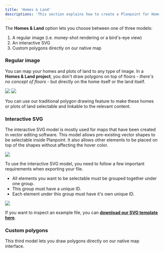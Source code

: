 ```yaml
---
title: 'Homes & Land'
descriptions: 'This section explains how to create a Planpoint for Homes & Land.'
---
```


The **Homes & Land** option lets you choose between one of three models:

1. A regular image (i.e. money-shot rendering or a bird's-eye view)
2. An interactive SVG
3. Custom polygons directly on our native map

### Regular image

You can map your homes and plots of land to any type of image. In a **Homes & Land project**, you don't draw polygons on top of floors - _there's no concept of floors_ - but directly on the home itself or the land itself.

<CardGroup cols={2}>
  <Card title="Example money-shot">
      <Frame>
        <img src="https://i.postimg.cc/g0GSCSdQ/temp-Image-Hg21wd.avif" />
      </Frame>  </Card>
  <Card title="Example bird's-eye view">
    <Frame>
        <img src="https://i.postimg.cc/59QhqrtS/temp-Imagex-OR8ha.avif" />
    </Frame>  </Card>
</CardGroup>

You can use our traditional polygon drawing feature to make these homes or plots of land selectable and linkable to the relevant content.

### Interactive SVG

The interactive SVG model is mostly used for maps that have been created in vector editing software. This model allows pre-existing vector shapes to be selectable inside Planpoint. It also allows other elements to be placed on top of the shapes without affecting the hover color.

<Frame>
  <img src="https://i.postimg.cc/dtqzPVB4/temp-Image6dfyw-M.avif" />
</Frame>

To use the interactive SVG model, you need to follow a few important requirements when exporting your file.

- All elements you want to be selectable must be grouped together under one group.
- This group must have a unique ID.
- Each element under this group must have it's own unique ID.

<Frame>
  <img src="https://i.postimg.cc/MTQQdwNS/temp-Imageafr-PIz.avif" />
</Frame>

<Note>If you want to inspect an example file, you can **[download our SVG template here](https://svgshare.com/i/14Pw.svg)**.</Note>

### Custom polygons

This third model lets you draw polygons directly on our native map interface.
